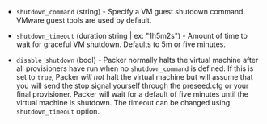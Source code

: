<!-- Code generated from the comments of the ShutdownConfig struct in builder/vsphere/common/step_shutdown.go; DO NOT EDIT MANUALLY -->

- `shutdown_command` (string) - Specify a VM guest shutdown command. VMware guest tools are used by
  default.

- `shutdown_timeout` (duration string | ex: "1h5m2s") - Amount of time to wait for graceful VM shutdown.
  Defaults to 5m or five minutes.

- `disable_shutdown` (bool) - Packer normally halts the virtual machine after all provisioners have
  run when no `shutdown_command` is defined. If this is set to `true`, Packer
  *will not* halt the virtual machine but will assume that you will send the stop
  signal yourself through the preseed.cfg or your final provisioner.
  Packer will wait for a default of five minutes until the virtual machine is shutdown.
  The timeout can be changed using `shutdown_timeout` option.
